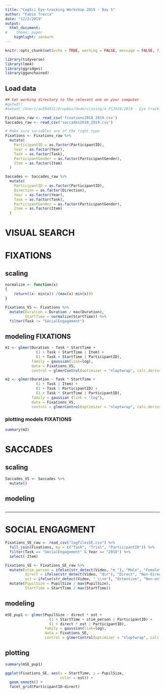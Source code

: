 ```yaml
---
title: "CogSci Eye-tracking Workshop 2019 - Day 5"
author: "Fabio Trecca"
date: "12/2/2019"
output:
  html_document:
#    theme: paper
    highlight: zenburn
---
```


```r
knitr::opts_chunk$set(echo = TRUE, warning = FALSE, message = FALSE, fig.align = 'center')
```

```r
library(tidyverse)
library(lme4)
library(ggridges)
library(ggunchained)
```

## Load data

```r
## Set working directory to the relevant one on your computer
#getwd()
#setwd('/Users/au594931/Dropbox/Undervisning/4_FS2019/2019 - Eye tracking/data/Day5')

Fixations_raw <- read_csv('fixations2018_2019.csv')
Saccades_raw <- read_csv('saccades2018_2019.csv')

# Make sure variables are of the right type
Fixations <- Fixations_raw %>%
  mutate(
    ParticipantID = as.factor(ParticipantID),
    Year = as.factor(Year),
    Task = as.factor(Task),
    ParticipantGender = as.factor(ParticipantGender),
    Item = as.factor(Item)
  )

Saccades <- Saccades_raw %>%
  mutate(
    ParticipantID = as.factor(ParticipantID),
    Direction = as.factor(Direction),
    Year = as.factor(Year),
    Task = as.factor(Task),
    ParticipantGender = as.factor(ParticipantGender),
    Item = as.factor(Item)
  )
```

# VISUAL SEARCH 
# FIXATIONS
## scaling
```r
normalize <- function(x)
{
    return((x- min(x)) /(max(x)-min(x)))
}

Fixations_VS <- Fixations %>%
  mutate(Duration = Duration / max(Duration),
         StartTime = normalize(StartTime)) %>%
  filter(Task != "SocialEngagement")
```


## modeling FIXATIONS
```r
m1 <- glmer(Duration ~ Task * StartTime + 
              (1 + Task + StartTime | Item) +
              (1 + Task + StartTime | ParticipantID),
            family = gaussian(link=log), 
            data = Fixations_VS,
            control = glmerControl(optimizer = "nloptwrap", calc.derivs = FALSE))

m2 <- glmer(Duration ~ Task * StartTime + 
              (1 + Task | Item) + 
              (1 + Task | ParticipantID) +
              (1 + Task * StartTime | ParticipantID), 
            family = gaussian (link = "log"), 
            data = Fixations_VS,
            control = glmerControl(optimizer = "nloptwrap", calc.derivs = FALSE))
```

### plotting models FIXATIONS
```r
summary(m2)
```

# SACCADES
## scaling
```r
Saccades_VS <- Saccades %>%
  mutate()
```


## modeling
```r

```

---

# SOCIAL ENGAGMENT
```r
Fixations_SE_raw <- read_csv("logfilesSE.csv") %>%
  full_join(Fixations, by = c("Task", "Trial", "ParticipantID")) %>%
  filter(Task == "SocialEngagement" & Year == "2018") %>%
  select(-Item)

Fixations_SE <- Fixations_SE_raw %>%
  mutate(stim_person = ifelse(str_detect(Video, "m_"), "Male", "Female"),
         direct = ifelse(str_detect(Video, "dir"), "Direct", "Non-direct"),
         ost = ifelse(str_detect(Video, "_\\+o"), "Ostentive", "Non-ostentive")) %>%
  mutate(PupilSize = PupilSize / max(PupilSize),
         StartTime = StartTime / max(StartTime))


```

## modeling
```r
mSE_pup1 <- glmer(PupilSize ~ direct * ost +
                    (1 + StartTime + stim_person | ParticipantID) +
                    (1 + direct * ost | ParticipantID),
                  family = gaussian(link=log), 
                  data = Fixations_SE,
                  control = glmerControl(optimizer = "nloptwrap", calc.derivs = FALSE))
```

## plotting
```r
summary(mSE_pup1)

ggplot(Fixations_SE, aes(x = StartTime, y = PupilSize, 
                         color = ost)) +
  geom_smooth() +
  facet_grid(ParticipantID~direct)
```

